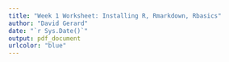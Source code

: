 ---
title: "Week 1 Worksheet: Installing R, Rmarkdown, Rbasics"
author: "David Gerard"
date: "`r Sys.Date()`"
output: pdf_document
urlcolor: "blue"
---
